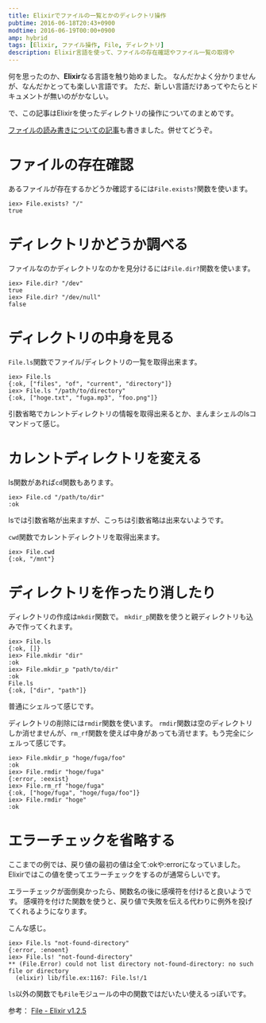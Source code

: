 ```yaml
---
title: Elixirでファイルの一覧とかのディレクトリ操作
pubtime: 2016-06-18T20:43+0900
modtime: 2016-06-19T00:00+0900
amp: hybrid
tags: [Elixir, ファイル操作, File, ディレクトリ]
description: Elixir言語を使って、ファイルの存在確認やファイル一覧の取得や
---
```


何を思ったのか、**Elixir**なる言語を触り始めました。
なんだかよく分かりませんが、なんだかとっても楽しい言語です。
ただ、新しい言語だけあってやたらとドキュメントが無いのがかなしい。

で、この記事はElixirを使ったディレクトリの操作についてのまとめです。

<PS time="2016-06-19">
<a href="/blog/2016/06/elixir-file-read-write.html">ファイルの読み書きについての記事</a>も書きました。併せてどうぞ。
</PS>

# ファイルの存在確認
あるファイルが存在するかどうか確認するには`File.exists?`関数を使います。
```
iex> File.exists? "/"
true
```

# ディレクトリかどうか調べる
ファイルなのかディレクトリなのかを見分けるには`File.dir?`関数を使います。
```
iex> File.dir? "/dev"
true
iex> File.dir? "/dev/null"
false
```

# ディレクトリの中身を見る
`File.ls`関数でファイル/ディレクトリの一覧を取得出来ます。
```
iex> File.ls
{:ok, ["files", "of", "current", "directory"]}
iex> File.ls "/path/to/directory"
{:ok, ["hoge.txt", "fuga.mp3", "foo.png"]}
```
引数省略でカレントディレクトリの情報を取得出来るとか、まんまシェルのlsコマンドって感じ。

# カレントディレクトリを変える
ls関数があれば`cd`関数もあります。
```
iex> File.cd "/path/to/dir"
:ok
```
lsでは引数省略が出来ますが、こっちは引数省略は出来ないようです。

`cwd`関数でカレントディレクトリを取得出来ます。
```
iex> File.cwd
{:ok, "/mnt"}
```

# ディレクトリを作ったり消したり
ディレクトリの作成は`mkdir`関数で。
`mkdir_p`関数を使うと親ディレクトリも込みで作ってくれます。
```
iex> File.ls
{:ok, []}
iex> File.mkdir "dir"
:ok
iex> File.mkdir_p "path/to/dir"
:ok
File.ls
{:ok, ["dir", "path"]}
```
普通にシェルって感じです。

ディレクトリの削除には`rmdir`関数を使います。
`rmdir`関数は空のディレクトリしか消せませんが、`rm_rf`関数を使えば中身があっても消せます。もう完全にシェルって感じです。
```
iex> File.mkdir_p "hoge/fuga/foo"
:ok
iex> File.rmdir "hoge/fuga"
{:error, :eexist}
iex> File.rm_rf "hoge/fuga"
{:ok, ["hoge/fuga", "hoge/fuga/foo"]}
iex> File.rmdir "hoge"
:ok
```

# エラーチェックを省略する
ここまでの例では、戻り値の最初の値は全て:okや:errorになっていました。
Elixirではこの値を使ってエラーチェックをするのが通常らしいです。

エラーチェックが面倒臭かったら、関数名の後に感嘆符を付けると良いようです。
感嘆符を付けた関数を使うと、戻り値で失敗を伝える代わりに例外を投げてくれるようになります。

こんな感じ。
```
iex> File.ls "not-found-directory"
{:error, :enoent}
iex> File.ls! "not-found-directory"
** (File.Error) could not list directory not-found-directory: no such file or directory
  (elixir) lib/file.ex:1167: File.ls!/1
```
`ls`以外の関数でも`File`モジュールの中の関数ではだいたい使えるっぽいです。


参考： [File - Elixir v1.2.5](http://elixir-lang.org/docs/stable/elixir/File.html)
